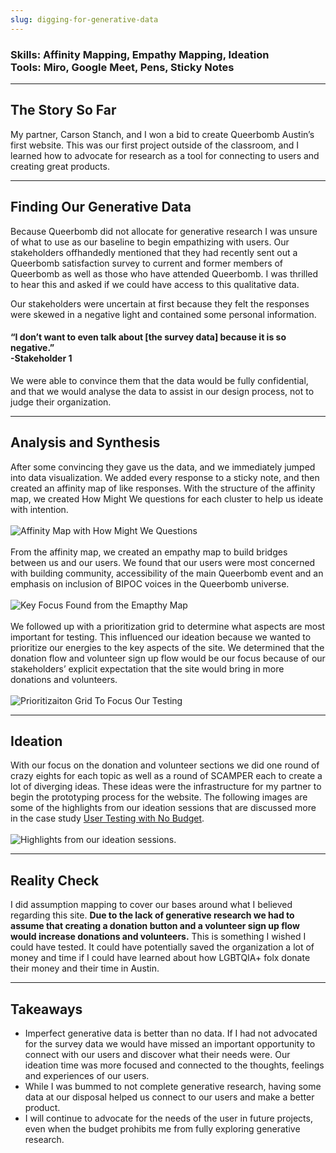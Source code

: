 ```yaml
---
slug: digging-for-generative-data
---
```

### Skills: Affinity Mapping, Empathy Mapping, Ideation <br/> Tools: Miro, Google Meet, Pens, Sticky Notes

***

## The Story So Far
My partner, Carson Stanch, and I won a bid to create Queerbomb Austin’s first website.  This was our first project outside of the classroom, and I learned how to advocate for research as a tool for connecting to users and creating great products.

***
## Finding Our Generative Data
Because Queerbomb did not allocate for generative research I was unsure of what to use as our baseline to begin empathizing with users.
Our stakeholders offhandedly mentioned that they had recently sent out a Queerbomb satisfaction survey to current and former members of Queerbomb as well as those who have attended Queerbomb.  I was thrilled to hear this and asked if we could have access to this qualitative data.

Our stakeholders were uncertain at first because they felt the responses were skewed in a negative light and contained some personal information.

#### “I don’t want to even talk about [the survey data] because it is so negative.” <br/> -Stakeholder 1

We were able to convince them that the data would be fully confidential, and that we would analyse the data to assist in our design process, not to judge their organization.
***

## Analysis and Synthesis
After some convincing they gave us the data, and we immediately jumped into data visualization.  We added every response to a sticky note, and then created an affinity map of like responses. With the structure of the affinity map, we created How Might We questions for each cluster to help us ideate with intention.  <br/><br/>
![Affinity Map with How Might We Questions](./images/affinitymap.png) <br/> <br/>
From the affinity map, we created an empathy map to build bridges between us and our users.  We found that our users were most concerned with building community, accessibility of the main Queerbomb event and an emphasis on inclusion of BIPOC voices in the Queerbomb universe.<br/><br/>
![Key Focus Found from the Emapthy Map](./images/empathymap.jpg)<br/><br/>
We followed up with a prioritization grid to determine what aspects are most important for testing.  This influenced our ideation because we wanted to prioritize our energies to the key aspects of the site.  We determined that the donation flow and volunteer sign up flow would be our focus because of our stakeholders’ explicit  expectation that the site would bring in more donations and volunteers.<br/><br/>
![Prioritizaiton Grid To Focus Our Testing](./images/prioritization-grid.jpg)
<br/>

***

## Ideation
With our focus on the donation and volunteer sections we did one round of crazy eights for each topic as well as a round of SCAMPER each to create a lot of diverging ideas.  These ideas were the infrastructure for my partner to begin the prototyping process for the website.  The following images are some of the highlights from our ideation sessions that are discussed more in the case study [User Testing with No Budget](https://carolynshetter.design/user-testing-with-no-budget).<br/><br/>
![Highlights from our ideation sessions.](./images/keys-to-ideation.png)
<br/>

***

## Reality Check
I did assumption mapping to cover our bases around what I believed regarding this site.  **Due to the lack of generative research we had to assume that creating a donation button and a volunteer sign up flow would increase donations and volunteers.**  This is something I wished I could have tested.  It could have potentially saved the organization a lot of money and time if I could have learned about how LGBTQIA+ folx donate their money and their time in Austin.


***

## Takeaways
* Imperfect generative data is better than no data.  If I had not advocated for the survey data we would have missed an important opportunity to connect with our users and discover what their needs were.  Our ideation time was more focused and connected to the thoughts, feelings and experiences of our users.
* While I was bummed to not complete generative research, having some data at our disposal helped us connect to our users and make a better product.
* I will continue to advocate for the needs of the user in future projects, even when the budget prohibits me from fully exploring generative research.
